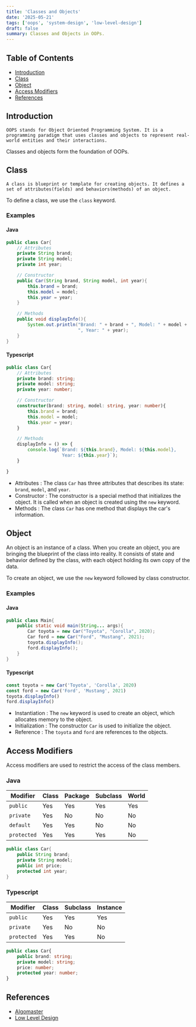 ```yaml
---
title: 'Classes and Objects'
date: '2025-05-21'
tags: ['oops', 'system-design', 'low-level-design']
draft: false
summary: Classes and Objects in OOPs.
---
```


## Table of Contents

- [Introduction](#introduction)
- [Class](#class)
- [Object](#object)
- [Access Modifiers](#access-modifiers)
- [References](#references)

## Introduction

    OOPS stands for Object Oriented Programming System. It is a programming paradigm that uses classes and objects to represent real-world entities and their interactions.

Classes and objects form the foundation of OOPs.

## Class

    A class is blueprint or template for creating objects. It defines a set of attributes(fields) and behaviors(methods) of an object.

To define a class, we use the `class` keyword.

### Examples

#### Java

```java
public class Car{
    // Attributes
    private String brand;
    private String model;
    private int year;

    // Constructor
    public Car(String brand, String model, int year){
        this.brand = brand;
        this.model = model;
        this.year = year;
    }

    // Methods
    public void displayInfo(){
        System.out.println("Brand: " + brand + ", Model: " + model +
                           ", Year: " + year);
    }
}
```

#### Typescript

```typescript
public class Car{
    // Attributes
    private brand: string;
    private model: string;
    private year: number;

    // Constructor
    constructor(brand: string, model: string, year: number){
        this.brand = brand;
        this.model = model;
        this.year = year;
    }

    // Methods
    displayInfo = () => {
        console.log(`Brand: ${this.brand}, Model: ${this.model},
                     Year: ${this.year}`);
    }

}
```

- Attributes : The class `Car` has three attributes that describes its state: `brand`, `model`, and `year`.
- Constructor : The constructor is a special method that initializes the object. It is called when an object is created using the `new` keyword.
- Methods : The class `Car` has one method that displays the car's information.

## Object

An object is an instance of a class. When you create an object, you are bringing the blueprint of the class into reality. It consists of state and behavior defined by the class, with each object holding its own copy of the data.

To create an object, we use the `new` keyword followed by class constructor.

### Examples

#### Java

```java
public class Main{
    public static void main(String... args){
        Car toyota = new Car("Toyota", "Corolla", 2020);
        Car ford = new Car("Ford", "Mustang", 2021);
        toyota.displayInfo();
        ford.displayInfo();
    }
}
```

#### Typescript

```typescript
const toyota = new Car('Toyota', 'Corolla', 2020)
const ford = new Car('Ford', 'Mustang', 2021)
toyota.displayInfo()
ford.displayInfo()
```

- Instantiation : The `new` keyword is used to create an object, which allocates memory to the object.
- Initialization : The constructor `Car` is used to initialize the object.
- Reference : The `toyota` and `ford` are references to the objects.

## Access Modifiers

Access modifiers are used to restrict the access of the class members.

### Java

| Modifier    | Class | Package | Subclass | World |
| ----------- | ----- | ------- | -------- | ----- |
| `public`    | Yes   | Yes     | Yes      | Yes   |
| `private`   | Yes   | No      | No       | No    |
| `default`   | Yes   | Yes     | No       | No    |
| `protected` | Yes   | Yes     | Yes      | No    |

```java
public class Car{
    public String brand;
    private String model;
    public int price;
    protected int year;
}
```

### Typescript

| Modifier    | Class | Subclass | Instance |
| ----------- | ----- | -------- | -------- |
| `public`    | Yes   | Yes      | Yes      |
| `private`   | Yes   | No       | No       |
| `protected` | Yes   | Yes      | No       |

```typescript
public class Car{
    public brand: string;
    private model: string;
    price: number;
    protected year: number;
}
```

## References

- [Algomaster](https://github.com/ashishps1/awesome-low-level-design/tree/main/oop/java)
- [Low Level Design](https://algomaster.io/learn/lld)
